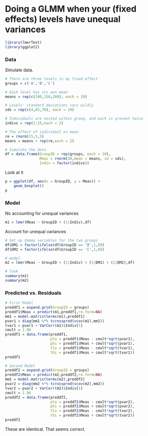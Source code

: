 Doing a GLMM when your (fixed effects) levels have unequal variances
====================================================================

```r
library(lmerTest)
library(ggplot2)
```

### Data

Simulate data.

```r
# There are three levels in my fixed effect
groups = c('A','B','C')

# Each level has its own mean
means = rep(c(100,150,200), each = 10)

# Levels' standard deviations vary wildly
sds = rep(c(4,65,70), each = 10)

# Individuals are nested within group, and each is present twice
indivs = rep(1:15,each = 2)

# The effect of individual on mean
re = rnorm(15,5,5)
means = means + rep(re,each = 2)

# Simulate the data
df = data.frame(GroupID = rep(groups, each = 10),
				Meas = rnorm(30,mean = means, sd = sds),
				Indiv = factor(indivs))
```

Look at it

```r
p = ggplot(df, aes(x = GroupID, y = Meas)) +
	geom_boxplot()
p
```

### Model

No accounting for unequal variances

```r
m1 = lmer(Meas ~ GroupID + (1|Indiv),df)
```

Account for unequal variances

```r
# Set up dummy variables for the two groups
df$DM1 = factor(ifelse(df$GroupID == 'B',1,0))
df$DM2 = factor(ifelse(df$GroupID == 'C',1,0))

# model
m2 = lmer(Meas ~ GroupID + (1|Indiv) + (1|DM1) + (1|DM2),df)

# look
summary(m1)
summary(m2)
```

### Predicted vs. Residuals

```r
# First Model
preddf1 = expand.grid(GroupID = groups)
preddf1$Meas = predict(m1,preddf1,re.form=NA)
mm1 = model.matrix(terms(m1),preddf1)
pvar1 = diag(mm1 %*% tcrossprod(vcov(m1),mm1))
tvar1 = pvar1 + VarCorr(m1)$Indiv[1]
cmult = 1.96
preddf1 = data.frame(preddf1,
					 plo = preddf1$Meas - cmult*sqrt(pvar1),
					 phi = preddf1$Meas + cmult*sqrt(pvar1),
					 tlo = preddf1$Meas - cmult*sqrt(tvar1),
					 thi = preddf1$Meas + cmult*sqrt(tvar1))
preddf1

# Second Model
preddf2 = expand.grid(GroupID = groups)
preddf2$Meas = predict(m2,preddf2,re.form=NA)
mm2 = model.matrix(terms(m2),preddf2)
pvar2 = diag(mm2 %*% tcrossprod(vcov(m2),mm2))
tvar2 = pvar2 + VarCorr(m2)$Indiv[1]
cmult = 1.96
preddf2 = data.frame(preddf2,
					 plo = preddf2$Meas - cmult*sqrt(pvar2),
					 phi = preddf2$Meas + cmult*sqrt(pvar2),
					 tlo = preddf2$Meas - cmult*sqrt(tvar2),
					 thi = preddf2$Meas + cmult*sqrt(tvar2))
preddf2
```

These are identical. That seems correct.


















